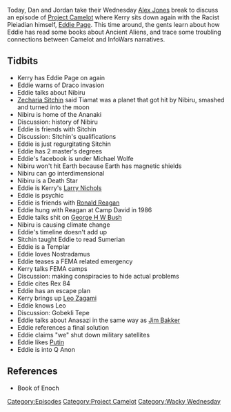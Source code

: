 {{DEFAULTSORT:
    #_EPISODE_0204:Sweary Kerry's Larry
}}{{Episode
    | title           = Sweary Kerry's Larry
    | caption         = Listen to this episode on [https://knowledgefight.libsyn.com/knowledge-fight-sweary-kerrys-larry Libsyn] [https://open.spotify.com/episode/3UgKgGJgWsxOSmlsi3JiyP Spotify], Read the [[Transcript/204: Sweary Kerry's Larry|Unofficial Transcript]]
    | episodeNumber   = 204
    | length          = 01:38:35
    | airDate         = September 12, 2018
    | episodeType     = [[:Category:Project Camelot|Project Camelot]], [[:Category:Wacky Wednesday|Wacky Wednesday]]
    | appearance      = [[Kerry Cassidy]], [[Eddie Page]], [[Zecharia Sitchin]], [[Michael Wolfe]], [[Tommy Coleman Jr]], [[Bob Dean]], [[Wendell Stevens]], [[Ronald Reagan]], [[George H W Bush]], [[Leo Zagami]], [[Jim Bakker]]
    | previousEpisode = [[203: March 2-4, 2009]]
    | nextEpisode     = [[205: September 13, 2018]]
}}

{{Stub}}

Today, Dan and Jordan take their Wednesday [[Alex Jones]] break to discuss an episode of [[Project Camelot]] where Kerry sits down again with the Racist Pleiadian himself, [[Eddie Page]]. This time around, the gents learn about how Eddie has read some books about Ancient Aliens, and trace some troubling connections between Camelot and InfoWars narratives.

==Tidbits==

*Kerry has Eddie Page on again
*Eddie warns of Draco invasion
*Eddie talks about Nibiru
*[[Zecharia Sitchin]] said Tiamat was a planet that got hit by Nibiru, smashed and turned into the moon
*Nibiru is home of the Ananaki
*Discussion: history of Nibiru
*Eddie is friends with Sitchin
*Discussion: Sitchin's qualifications
*Eddie is just regurgitating Sitchin
*Eddie has 2 master's degrees
*Eddie's facebook is under Michael Wolfe
*Nibiru won't hit Earth because Earth has magnetic shields
*Nibiru can go interdimensional
*Nibiru is a Death Star
*Eddie is Kerry's [[Larry Nichols]]
*Eddie is psychic
*Eddie is friends with [[Ronald Reagan]]
*Eddie hung with Reagan at Camp David in 1986
*Eddie talks shit on [[George H W Bush]]
*Nibiru is causing climate change
*Eddie's timeline doesn't add up
*Sitchin taught Eddie to read Sumerian
*Eddie is a Templar
*Eddie loves Nostradamus
*Eddie teases a FEMA related emergency
*Kerry talks FEMA camps
*Discussion: making conspiracies to hide actual problems
*Eddie cites Rex 84
*Eddie has an escape plan
*Kerry brings up [[Leo Zagami]]
*Eddie knows Leo
*Discussion: Gobekli Tepe
*Eddie talks about Anasazi in the same way as [[Jim Bakker]]
*Eddie references a final solution
*Eddie claims "we" shut down military satellites
*Eddie likes [[Vladimir Putin|Putin]]
*Eddie is into Q Anon

==References==

*Book of Enoch

[[Category:Episodes]]
[[Category:Project Camelot]]
[[Category:Wacky Wednesday]]

